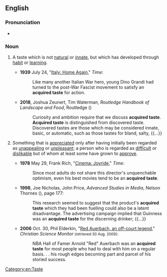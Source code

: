 ==English==

===Pronunciation===
* {{audio|en-au-acquired taste.ogg|Audio (AU)|lang=en}}

===Noun===
{{en-noun}}

# A taste which is not [[natural]] or [[innate]], but which has developed through [[habit]] or [[learning]].
#: {{ant|en|natural taste}}
#* '''1939''' July 24, "[http://www.time.com/time/magazine/article/0,9171,771659,00.html Italy: Home Again]," ''Time'':
#*: Like many another Italian War hero, young Dino Grandi had turned to the post-War Fascist movement to satisfy an '''acquired taste''' for action.
#* '''2018''', Joshua Zeunert, Tim Waterman, ''Routledge Handbook of Landscape and Food'', Routledge ({{ISBN|9781317298779}})
#*: Curiosity and ambition require that we discuss '''acquired taste'''. '''Acquired taste''' is distinguished from discovered taste. Discovered tastes are those which may be considered innate, basic, or automatic, such as those tastes for bland, salty, {{...}}
# {{lb|en|idiomatic}} Something that is [[appreciate]]d only after having initially been regarded as [[unappealing]] or [[unpleasant]]; a person who is regarded as [[difficult]] or [[dislikable]] but of whom at least some have grown to [[approve]].
#* '''1978''' May 29, Frank Rich, "[http://www.time.com/time/magazine/article/0,9171,919737,00.html Cinema: Joyride]," ''Time'':
#*: Since most adults do not share this director's unquenchable optimism, even his best movies tend to be an '''acquired taste'''.
#* '''1998''', Joe Nicholas, John Price, ''Advanced Studies in Media'', Nelson Thornes ({{ISBN|9780174900474}}), page 177:
#*: This research seemed to suggest that the product's '''acquired taste''' which they had been fuelling could also be a latent disadvantage. The advertising campaign implied that Guinness was an '''acquired taste''' for the discerning drinker; {{...}}
#* '''2006''' Oct. 30, Phil Elderkin, "[http://www.csmonitor.com/2006/1030/p02s01-usgn.html Red Auerbach, an off-court legend]," ''Christian Science Monitor'' <small>(retrieved 30 Aug. 2009)</small>:
#*: NBA Hall of Famer Arnold "Red" Auerbach was an '''acquired taste''' for most people who had to deal with him on a regular basis. . . his rough edges becoming part and parcel of his storied success.



[[Category:en:Taste]]